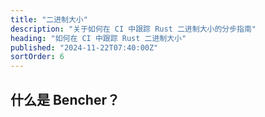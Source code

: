 ```yaml
---
title: "二进制大小"
description: "关于如何在 CI 中跟踪 Rust 二进制大小的分步指南"
heading: "如何在 CI 中跟踪 Rust 二进制大小"
published: "2024-11-22T07:40:00Z"
sortOrder: 6
---
```



<Intro
  lang="Rust"
/>

## 什么是 Bencher？

<BencherIntro />

<Steps
  lang="Rust"
  optionUrl="/zh/docs/explanation/adapters/#%EF%B8%8F-file-size"
  adapterUrl="/zh/docs/explanation/adapters/#-json"
/>

<FileSizeInner>
  <CargoBuild />
</FileSizeInner>

<CallToAction lang={Language.zh} />
